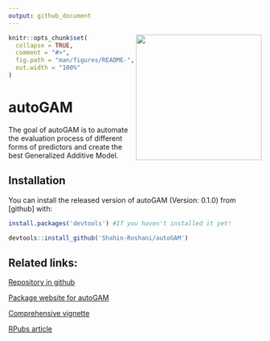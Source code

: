 ```yaml
---
output: github_document
---
```


<img src='man/figures/logo.png' align="right" height="250" />

```r
knitr::opts_chunk$set(
  collapse = TRUE,
  comment = "#>",
  fig.path = "man/figures/README-",
  out.width = "100%"
)
```

# autoGAM

<!-- badges: start -->
<!-- badges: end -->

The goal of autoGAM is to automate the evaluation process of different forms of predictors and create the best Generalized Additive Model.

## Installation

You can install the released version of autoGAM (Version: 0.1.0) from [github] with:

``` r
install.packages('devtools') #If you haven't installed it yet!

devtools::install_github('Shahin-Roshani/autoGAM')
```

## Related links:

[Repository in github](https://github.com/Shahin-Roshani/autoGAM)

[Package website for autoGAM](https://shahin-roshani.github.io/autoGAM/)

[Comprehensive vignette](https://shahin-roshani.github.io/autoGAM/articles/autoGAM.html)

[RPubs article](https://rpubs.com/ShahinRoshani/autoGAM)
